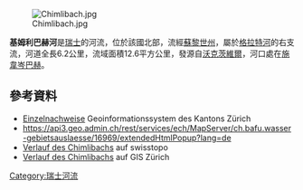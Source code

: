{{Coord|47.37995|N|8.64521|E|display=title}}
[[Image:Chimlibach.jpg|right]]

'''基姆利巴赫河'''是[[瑞士|瑞士]]的河流，位於該國北部，流經[[蘇黎世州|蘇黎世州]]，屬於[[格拉特河|格拉特河]]的右支流，河道全長6.2公里，流域面積12.6平方公里，發源自[[沃克茨維爾|沃克茨維爾]]，河口處在[[施韋岑巴赫|施韋岑巴赫]]。

==參考資料==
* [http://maps.zh.ch/ Einzelnachweise] {{Wayback|url=http://maps.zh.ch/ |date=20190217202341 }} Geoinformationssystem des Kantons Zürich
* https://api3.geo.admin.ch/rest/services/ech/MapServer/ch.bafu.wasser-gebietsauslaesse/16969/extendedHtmlPopup?lang=de {{Wayback|url=https://api3.geo.admin.ch/rest/services/ech/MapServer/ch.bafu.wasser-gebietsauslaesse/16969/extendedHtmlPopup?lang=de |date=20151117022047 }}
* [https://map.geo.admin.ch/?zoom=7&X=249005.00&Y=691955.00&topic=ech&lang=de&bgLayer=ch.swisstopo.pixelkarte-farbe&layers=ch.swisstopo.zeitreihen,ch.bfs.gebaeude_wohnungs_register,ch.bafu.wrz-wildruhezonen_portal,ch.swisstopo.swisstlm3d-wanderwege,ch.bafu.wasser-vorfluter,ch.bafu.flussordnungszahlen-strahler,ch.swisstopo.vec25-gewaessernetz,ch.swisstopo.vec200-hydrography,ch.bafu.vec25-gewaessernetz_2000,ch.bafu.mittlere-abfluesse&layers_visibility=false,false,false,false,true,true,true,true,true,true&layers_timestamp=18641231,,,,,,,,,&catalogNodes=532,614&layers_opacity=1,1,1,1,1,0.75,1,1,1,1 Verlauf des Chimlibachs] {{Wayback|url=https://map.geo.admin.ch/?zoom=7&X=249005.00&Y=691955.00&topic=ech&lang=de&bgLayer=ch.swisstopo.pixelkarte-farbe&layers=ch.swisstopo.zeitreihen,ch.bfs.gebaeude_wohnungs_register,ch.bafu.wrz-wildruhezonen_portal,ch.swisstopo.swisstlm3d-wanderwege,ch.bafu.wasser-vorfluter,ch.bafu.flussordnungszahlen-strahler,ch.swisstopo.vec25-gewaessernetz,ch.swisstopo.vec200-hydrography,ch.bafu.vec25-gewaessernetz_2000,ch.bafu.mittlere-abfluesse&layers_visibility=false,false,false,false,true,true,true,true,true,true&layers_timestamp=18641231,,,,,,,,,&catalogNodes=532,614&layers_opacity=1,1,1,1,1,0.75,1,1,1,1 |date=20151117020855 }} auf swisstopo
* [http://maps.zh.ch?topic=AwelWBwwwZH&scale=17979&x=692000.65&y=249013.8&offlayers=bezirkslabels&seltopic=SelectionZH&sellayer=gewaesser&selproperty=geodb_oid&selvalues=1377688 Verlauf des Chimlibachs] {{Wayback|url=http://maps.zh.ch/?topic=AwelWBwwwZH&scale=17979&x=692000.65&y=249013.8&offlayers=bezirkslabels&seltopic=SelectionZH&sellayer=gewaesser&selproperty=geodb_oid&selvalues=1377688 |date=20151117015229 }} auf GIS Zürich

{{Switzerland-geo-stub}}
[[Category:瑞士河流|Category:瑞士河流]]